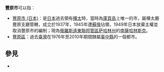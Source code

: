 '''豐原市'''可以指：

* [[豐原市_(日本)|豐原市 (日本)]]：是[[日本|日本]]過去領有[[樺太|樺太]]時，當時為[[庫頁島|庫頁島]]上唯一的市，屬樺太廳豐原支廳管轄，成立於1937年，1945年遭[[蘇俄|蘇俄]]佔領，1949年日本放棄主權並取消豐原市的編制；現為[[俄羅斯|俄羅斯]][[遠東聯邦管區|遠東聯邦管區]][[萨哈林州|萨哈林州]]的[[南薩哈林斯克|南薩哈林斯克]]。
* [[豐原區|豐原區]]：過去[[臺灣|臺灣]]在1976年至2010年期間隸屬[[臺中縣|臺中縣]]的一個都市。

== 參見 ==
* {{Lookfrom}}

{{disambig}}